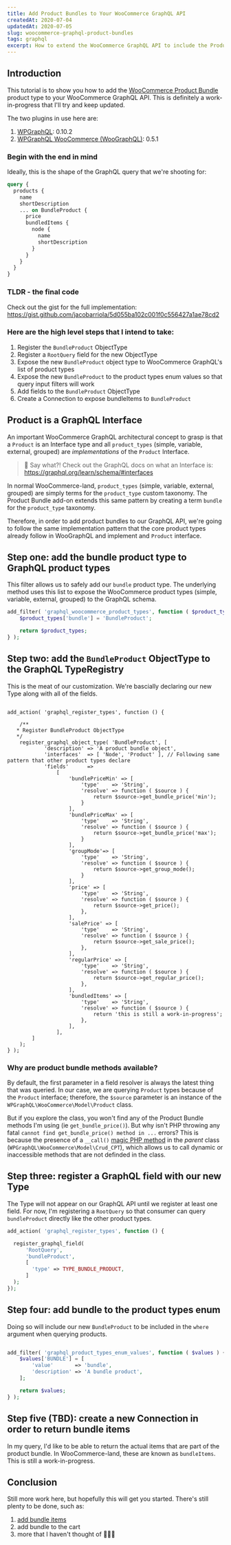 ```yaml
---
title: Add Product Bundles to Your WooCommerce GraphQL API
createdAt: 2020-07-04
updatedAt: 2020-07-05
slug: woocommerce-graphql-product-bundles
tags: graphql
excerpt: How to extend the WooCommerce GraphQL API to include the Product Bundles add-on via WPGraphQL WPGraphQL WooCommerce (WooGraphQL)
---
```


## Introduction

This tutorial is to show you how to add the [WooCommerce Product Bundle](https://woocommerce.com/products/product-bundles/ 'WooCommerce Product Bundle add on documentation') product type to your WooCommerce GraphQL API. This is definitely a work-in-progress that I'll try and keep updated.

The two plugins in use here are:

1. [WPGraphQL](https://github.com/wp-graphql/wp-graphql 'WPGraphQL Github repository'): 0.10.2
2. [WPGraphQL WooCommerce (WooGraphQL)](https://github.com/wp-graphql/wp-graphql-woocommerce 'WPGraphQL WooCommerce Github repository'): 0.5.1

### Begin with the end in mind

Ideally, this is the shape of the GraphQL query that we're shooting for:

```graphql
query {
  products {
    name
    shortDescription
    ... on BundleProduct {
      price
      bundledItems {
        node {
          name
          shortDescription
        }
      }
    }
  }
}
```

### TLDR - the final code

Check out the gist for the full implementation: https://gist.github.com/jacobarriola/5d055ba102c001f0c556427a1ae78cd2

### Here are the high level steps that I intend to take:

1. Register the `BundleProduct` ObjectType
2. Register a `RootQuery` field for the new ObjectType
3. Expose the new `BundleProduct` object type to WooCommerce GraphQL's list of product types
4. Expose the new `BundleProduct` to the product types enum values so that query input filters will work
5. Add fields to the `BundleProduct` ObjectType
6. Create a Connection to expose bundleItems to `BundleProduct`

## Product is a GraphQL Interface

An important WooCommerce GraphQL architectural concept to grasp is that a `Product` is an Interface type and all `product_types` (simple, variable, external, grouped) are _implementations_ of the `Product` Interface.

> 📕 Say what?! Check out the GraphQL docs on what an Interface is: https://graphql.org/learn/schema/#interfaces

In normal WooCommerce-land, `product_types` (simple, variable, external, grouped) are simply terms for the `product_type` custom taxonomy. The Product Bundle add-on extends this same pattern by creating a term `bundle` for the `product_type` taxonomy.

Therefore, in order to add product bundles to our GraphQL API, we're going to follow the same implementation pattern that the core product types already follow in WooGraphQL and implement and `Product` interface.

## Step one: add the bundle product type to GraphQL product types

This filter allows us to safely add our `bundle` product type. The underlying method uses this list to expose the WooCommerce product types (simple, variable, external, grouped) to the GraphQL schema.

```php
add_filter( 'graphql_woocommerce_product_types', function ( $product_types ) {
	$product_types['bundle'] = 'BundleProduct';

	return $product_types;
} );
```

## Step two: add the `BundleProduct` ObjectType to the GraphQL TypeRegistry

This is the meat of our customization. We're bascially declaring our new Type along with all of the fields.

```php{numberLines: true}

add_action( 'graphql_register_types', function () {

	/**
   * Register BundleProduct ObjectType
   */
	register_graphql_object_type( 'BundleProduct', [
			'description' => 'A product bundle object',
			'interfaces'  => [ 'Node', 'Product' ], // Following same pattern that other product types declare
			'fields'      =>
				[
					'bundlePriceMin' => [
						'type'    => 'String',
						'resolve' => function ( $source ) {
							return $source->get_bundle_price('min');
						}
					],
					'bundlePriceMax' => [
						'type'    => 'String',
						'resolve' => function ( $source ) {
							return $source->get_bundle_price('max');
						}
					],
					'groupMode'=> [
						'type'    => 'String',
						'resolve' => function ( $source ) {
							return $source->get_group_mode();
						}
					],
					'price' => [
						'type'    => 'String',
						'resolve' => function ( $source ) {
							return $source->get_price();
						},
					],
					'salePrice' => [
						'type'    => 'String',
						'resolve' => function ( $source ) {
							return $source->get_sale_price();
						},
					],
					'regularPrice' => [
						'type'    => 'String',
						'resolve' => function ( $source ) {
							return $source->get_regular_price();
						},
					],
					'bundledItems' => [
						'type'    => 'String',
						'resolve' => function ( $source ) {
							return 'this is still a work-in-progress';
						},
					],
				],
		]
	);
} );
```

### Why are product bundle methods available?

By default, the first parameter in a field resolver is always the latest thing that was queried. In our case, we are querying `Product` types because of the `Product` interface; therefore, the `$source` parameter is an instance of the `WPGraphQL\WooCommerce\Model\Product` class.

But if you explore the class, you won't find any of the Product Bundle methods I'm using (ie `get_bundle_price()`). But why isn't PHP throwing any fatal `cannot find get_bundle_price() method in ...` errors? This is because the presence of a `__call()` [magic PHP method](https://www.php.net/manual/en/language.oop5.magic.php 'Documentation on magic methods') in the _parent_ class (`WPGraphQL\WooCommerce\Model\Crud_CPT`), which allows us to call dynamic or inaccessible methods that are not definded in the class.

## Step three: register a GraphQL field with our new Type

The Type will not appear on our GraphQL API until we register at least one field. For now, I'm registering a `RootQuery` so that consumer can query `bundleProduct` directly like the other product types.

```php
add_action( 'graphql_register_types', function () {

  register_graphql_field(
      'RootQuery',
      'bundleProduct',
      [
        'type' => TYPE_BUNDLE_PRODUCT,
      ]
  );
});

```

## Step four: add bundle to the product types enum

Doing so will include our new `BundleProduct` to be included in the `where` argument when querying products.

```php

add_filter( 'graphql_product_types_enum_values', function ( $values ) {
	$values['BUNDLE'] = [
		'value'       => 'bundle',
		'description' => 'A bundle product',
	];

	return $values;
} );

```

## Step five (TBD): create a new Connection in order to return bundle items

In my query, I'd like to be able to return the actual items that are part of the product bundle. In WooCommerce-land, these are known as `bundleItems`. This is still a work-in-progress.

## Conclusion

Still more work here, but hopefully this will get you started. There's still plenty to be done, such as:

1. [add bundle items](/post/graphql-woocommerce-connection-product-bundles)
2. add bundle to the cart
3. more that I haven't thought of 🤷🏽‍♂️
